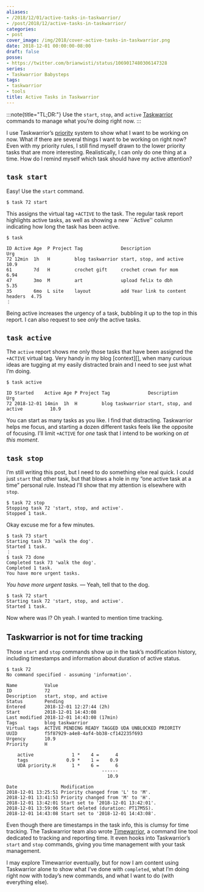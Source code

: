 ```yaml
---
aliases:
- /2018/12/01/active-tasks-in-taskwarrior/
- /post/2018/12/active-tasks-in-taskwarrior/
categories:
- post
cover_image: /img/2018/cover-active-tasks-in-taskwarrior.png
date: 2018-12-01 00:00:00-08:00
draft: false
posse:
- https://twitter.com/brianwisti/status/1069017480306147328
series:
- Taskwarrior Babysteps
tags:
- taskwarrior
- tools
title: Active Tasks in Taskwarrior
---
```


:::note{title="TL;DR:"}
Use the `start`, `stop`, and `active` [Taskwarrior](https://taskwarrior.org/) commands to manage what you’re doing right now.
:::

I use Taskwarrior’s [priority](/post/2017/12/taskwarrior-priorities)
system to show what I want to be working on now. What if there are
several things I want to be working on right now? Even with my priority
rules, I still find myself drawn to the lower priority tasks that are
more interesting. Realistically, I can only do one thing at a time. How
do I remind myself which task should have my active attention?

## `task start`

Easy! Use the `start` command.

    $ task 72 start

This assigns the virtual tag `+ACTIVE` to the task. The regular task
report highlights active tasks, as well as showing a new \`\`Active''
column indicating how long the task has been active.

    $ task

    ID Active Age  P Project Tag              Description                       Urg
    72 12min  1h   H         blog taskwarrior start, stop, and active           10.9
    61        7d   H         crochet gift     crochet crown for mom             6.94
    47        3mo  M         art              upload felix to dbh               5.35
    35        6mo  L site    layout           add Year link to content headers  4.75
    ⋮

Being active increases the urgency of a task, bubbling it up to the top
in this report. I can also request to see *only* the active tasks.

## `task active`

The `active` report shows me only those tasks that have been assigned
the `+ACTIVE` virtual tag. Very handy in my blog \[context\]\[\], when
many curious ideas are tugging at my easily distracted brain and I need
to see just what I’m doing.

    $ task active

    ID Started    Active Age P Project Tag              Description                      Urg
    72 2018-12-01 14min  1h  H         blog taskwarrior start, stop, and active          10.9

You can start as many tasks as you like. I find that distracting.
Taskwarrior helps me focus, and starting a dozen different tasks feels
like the opposite of focusing. I’ll limit `+ACTIVE` for *one* task that
I intend to be working on *at this moment*.

## `task stop`

I’m still writing this post, but I need to do something else real quick.
I could just `start` that other task, but that blows a hole in my “one
active task at a time” personal rule. Instead I’ll show that my
attention is elsewhere with `stop`.

    $ task 72 stop
    Stopping task 72 'start, stop, and active'.
    Stopped 1 task.

Okay excuse me for a few minutes.

    $ task 73 start
    Starting task 73 'walk the dog'.
    Started 1 task.
    ⋮
    $ task 73 done
    Completed task 73 'walk the dog'.
    Completed 1 task.
    You have more urgent tasks.

*You have more urgent tasks.* — Yeah, tell that to the dog.

    $ task 72 start
    Starting task 72 'start, stop, and active'.
    Started 1 task.

Now where was I? Oh yeah. I wanted to mention time tracking.

## Taskwarrior is not for time tracking

Those `start` and `stop` commands show up in the task’s modification
history, including timestamps and information about duration of active
status.

    $ task 72
    No command specified - assuming 'information'.

    Name          Value
    ID            72
    Description   start, stop, and active
    Status        Pending
    Entered       2018-12-01 12:27:44 (2h)
    Start         2018-12-01 14:43:08
    Last modified 2018-12-01 14:43:08 (17min)
    Tags          blog taskwarrior
    Virtual tags  ACTIVE PENDING READY TAGGED UDA UNBLOCKED PRIORITY
    UUID          f5f87929-a4e8-4af4-bb38-cf142235f693
    Urgency       10.9
    Priority      H

        active              1 *    4 =      4
        tags              0.9 *    1 =    0.9
        UDA priority.H      1 *    6 =      6
                                       ------
                                         10.9

    Date                Modification
    2018-12-01 13:25:51 Priority changed from 'L' to 'M'.
    2018-12-01 13:41:53 Priority changed from 'M' to 'H'.
    2018-12-01 13:42:01 Start set to '2018-12-01 13:42:01'.
    2018-12-01 13:59:06 Start deleted (duration: PT17M5S).
    2018-12-01 14:43:08 Start set to '2018-12-01 14:43:08'.

Even though there are timestamps in the task info, this is clumsy for
time tracking. The Taskwarrior team also wrote
[Timewarrior](https://taskwarrior.org/docs/timewarrior), a command line
tool dedicated to tracking and reporting time. It even hooks into
Taskwarrior’s `start` and `stop` commands, giving you time management
with your task management.

I may explore Timewarrior eventually, but for now I am content using
Taskwarrior alone to show what I’ve done with `completed`, what I’m
doing right now with today’s new commands, and what I want to do (with
everything else).
